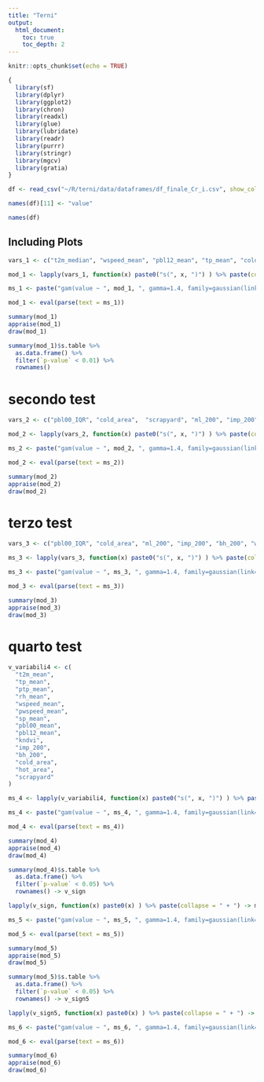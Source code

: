 ```yaml
---
title: "Terni"
output: 
  html_document:
    toc: true
    toc_depth: 2
---
```


```r
knitr::opts_chunk$set(echo = TRUE)

{
  library(sf)
  library(dplyr)
  library(ggplot2)
  library(chron)
  library(readxl)
  library(glue)
  library(lubridate)
  library(readr)
  library(purrr)
  library(stringr)
  library(mgcv)
  library(gratia)
} 

df <- read_csv("~/R/terni/data/dataframes/df_finale_Cr_i.csv", show_col_types = FALSE)

names(df)[11] <- "value"

```


```r
names(df)
```

## Including Plots

```r
vars_1 <- c("t2m_median", "wspeed_mean", "pbl12_mean", "tp_mean", "cold_area", "hot_area", "scrapyard", "min_d", "ml_200", "imp_200", "bh_200", "kndvi")

mod_1 <- lapply(vars_1, function(x) paste0("s(", x, ")") ) %>% paste(collapse = " + ") 

ms_1 <- paste("gam(value ~ ", mod_1, ", gamma=1.4, family=gaussian(link=identity), data = df)")

mod_1 <- eval(parse(text = ms_1)) 

summary(mod_1)
appraise(mod_1)
draw(mod_1)

summary(mod_1)$s.table %>% 
  as.data.frame() %>% 
  filter(`p-value` < 0.01) %>% 
  rownames() 

```

# secondo test ####

```r
vars_2 <- c("pbl00_IQR", "cold_area",  "scrapyard", "ml_200", "imp_200", "bh_200", "wspeed_max_max", "tmin2m_IQR", "pbl00_max")

mod_2 <- lapply(vars_2, function(x) paste0("s(", x, ")") ) %>% paste(collapse = " + ") 

ms_2 <- paste("gam(value ~ ", mod_2, ", gamma=1.4, family=gaussian(link=identity), data = df)")

mod_2 <- eval(parse(text = ms_2))

summary(mod_2)
appraise(mod_2)
draw(mod_2)

```
# terzo test ####

```r

vars_3 <- c("pbl00_IQR", "cold_area", "ml_200", "imp_200", "bh_200", "wspeed_max_max", "tmin2m_IQR", "pbl00_max", "nirradiance_IQR")

ms_3 <- lapply(vars_3, function(x) paste0("s(", x, ")") ) %>% paste(collapse = " + ") 

ms_3 <- paste("gam(value ~ ", ms_3, ", gamma=1.4, family=gaussian(link=identity), data = df)")

mod_3 <- eval(parse(text = ms_3))

summary(mod_3)
appraise(mod_3)
draw(mod_3)

```

# quarto test ####

```r

v_variabili4 <- c(
  "t2m_mean",
  "tp_mean",
  "ptp_mean",
  "rh_mean",
  "wspeed_mean",
  "pwspeed_mean",
  "sp_mean",
  "pbl00_mean",
  "pbl12_mean",
  "kndvi",
  "imp_200",
  "bh_200",
  "cold_area",
  "hot_area",
  "scrapyard"
)

ms_4 <- lapply(v_variabili4, function(x) paste0("s(", x, ")") ) %>% paste(collapse = " + ") 

ms_4 <- paste("gam(value ~ ", ms_4, ", gamma=1.4, family=gaussian(link=identity), data = df)")

mod_4 <- eval(parse(text = ms_4))

summary(mod_4)
appraise(mod_4)
draw(mod_4)

summary(mod_4)$s.table %>% 
  as.data.frame() %>% 
  filter(`p-value` < 0.05) %>% 
  rownames() -> v_sign

lapply(v_sign, function(x) paste0(x) ) %>% paste(collapse = " + ") -> ms_5

ms_5 <- paste("gam(value ~ ", ms_5, ", gamma=1.4, family=gaussian(link=identity), data = df)")

mod_5 <- eval(parse(text = ms_5))

summary(mod_5)
appraise(mod_5)
draw(mod_5)

summary(mod_5)$s.table %>% 
  as.data.frame() %>% 
  filter(`p-value` < 0.05) %>% 
  rownames() -> v_sign5

lapply(v_sign5, function(x) paste0(x) ) %>% paste(collapse = " + ") -> ms_6

ms_6 <- paste("gam(value ~ ", ms_6, ", gamma=1.4, family=gaussian(link=identity), data = df)")

mod_6 <- eval(parse(text = ms_6))

summary(mod_6)
appraise(mod_6)
draw(mod_6)
```

